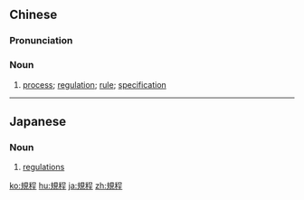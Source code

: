 {{also|规程}}
==Chinese==
{{zh-forms|s=规程}}

===Pronunciation===
{{zh-pron
|m=guīchéng
|cat=n
}}

===Noun===
{{zh-noun}}

# [[process]]; [[regulation]]; [[rule]]; [[specification]]
#: {{zh-x|操作 規程|operating '''specifications'''}}

----

==Japanese==
{{ja-kanjitab|き|てい|yomi=on}}

===Noun===
{{ja-noun|きてい}}

# [[regulations]]

[[ko:規程]]
[[hu:規程]]
[[ja:規程]]
[[zh:規程]]